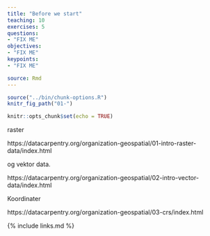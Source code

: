 ```yaml
---
title: "Before we start"
teaching: 10
exercises: 5
questions:
- "FIX ME"
objectives:
- "FIX ME"
keypoints:
- "FIX ME"

source: Rmd
---
```


```r
source("../bin/chunk-options.R")
knitr_fig_path("01-")
```

```r
knitr::opts_chunk$set(echo = TRUE)
```


raster 

https://datacarpentry.org/organization-geospatial/01-intro-raster-data/index.html

og vektor data.

https://datacarpentry.org/organization-geospatial/02-intro-vector-data/index.html


Koordinater

https://datacarpentry.org/organization-geospatial/03-crs/index.html

{% include links.md %}